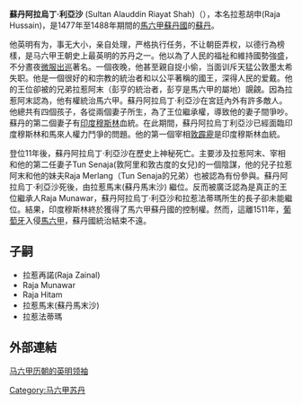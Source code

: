 {{inappropriate tone|time=2013-07-15T16:44:36+00:00}}
{{unreferenced|time=2013-07-15T16:44:36+00:00}}
'''蘇丹阿拉烏丁·利亞沙''' (Sultan Alauddin Riayat Shah)（{{bd|1458年||1488年||}}），本名拉惹胡申(Raja Hussain)，是1477年至1488年期間的[[馬六甲蘇丹國|馬六甲蘇丹國]]的[[苏丹_(称谓)|蘇丹]]。

他英明有为，事无大小，亲自处理，严格执行任务，不让朝臣弄权，以德行為榜樣，是马六甲王朝史上最英明的苏丹之一。他以為了人民的福祉和維持國勢強盛，不分晝夜[[微服出巡|微服出巡]]著名。一個夜晚，他甚至親自捉小偷，当面训斥天猛公敦墨太希失职。他是一個很好的和宗教的統治者和以公平著稱的國王，深得人民的爱戴。他的王位卻被的兄弟拉惹阿末（彭亨的統治者，彭亨是馬六甲的屬地）覬覦。因為拉惹阿末認為，他有權統治馬六甲。蘇丹阿拉烏丁·利亞沙在宮廷內外有許多敵人。他總共有四個孩子，各從兩個妻子所生，為了王位繼承權，導致他的妻子間爭吵。蘇丹的第二個妻子有[[印度|印度]][[穆斯林|穆斯林]]血統。在此期間，蘇丹阿拉烏丁利亞沙已經面臨印度穆斯林和馬來人權力鬥爭的問題。他的第一個宰相[[敦霹靂|敦霹靂]]是印度穆斯林血統。

登位11年後，蘇丹阿拉烏丁·利亞沙在歷史上神秘死亡。主要涉及拉惹阿末、宰相和他的第二任妻子Tun Senaja(敦阿里和敦古度的女兒)的一個陰謀，他的兒子拉惹阿末和他的妹夫Raja Merlang（Tun Senaja的兄弟）也被認為有份參與。蘇丹阿拉烏丁·利亞沙死後，由拉惹馬末(蘇丹馬末沙) 繼位。反而被廣泛認為是真正的王位繼承人Raja Munawar，蘇丹阿拉烏丁·利亞沙和拉惹法蒂瑪所生的長子卻未能繼位。結果，印度穆斯林終於獲得了馬六甲蘇丹國的控制權。然而，這離1511年，[[葡萄牙|葡萄牙]]入侵[[馬六甲|馬六甲]]，蘇丹國統治結束不遠。

==子嗣==
*拉惹再諾(Raja Zainal)
*Raja Munawar
*Raja Hitam
*拉惹馬末(蘇丹馬末沙) 
*拉惹法蒂瑪

==外部連結==
[http://lailaieng.blogspot.hk/2012_07_01_archive.html 马六甲历朝的英明领袖] {{Wayback|url=http://lailaieng.blogspot.hk/2012_07_01_archive.html |date=20161111100058 }}

[[Category:马六甲苏丹|Category:马六甲苏丹]]